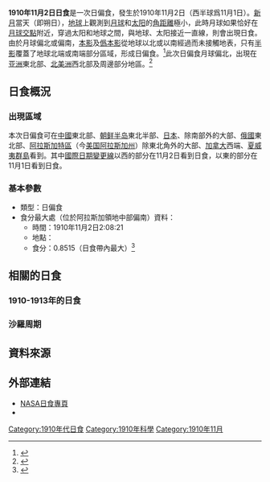 {{Infobox Solar eclipse
| Year        = 1910
| Month       = 11
| Day         = 2
| Type        = 日偏食
| Image       = SE1910Nov02P.png
| Image size  = 200px
| Image intro = 1910年11月2日日偏食路徑圖
  <!--   日食資料   -->
| Gamma       = 1.0603
| Mag         = 0.8515
| Saros       = 122
| Saros total = 70
| Saros seq   = 52
  <!--     食甚     -->
| Duration    = 
| Location    = [[阿拉斯加特區|阿拉斯加特區]]中部偏南
| Coords      = {{coord|61.9|N|155.1|W}}
| Width       = 
  <!--   開始時間   -->
| Partial     = 
| Start type  = 
| Centre      = 
| Greatest    = 2:08:21
  <!--     倒數     -->
| hour        = 02
| minute      = 08
| second      = 21
| Duration_s  = 
}}
'''1910年11月2日日食'''是一次日偏食，發生於1910年11月2日（西半球爲11月1日）。[[新月|新月]]當天（即朔日），[[地球|地球]]上觀測到[[月球|月球]]和[[太阳|太阳]]的[[角距離|角距離]]極小，此時月球如果恰好在[[月球交點|月球交點]]附近，穿過太阳和地球之間，與地球、太阳接近一直線，則會出現日食。由於月球偏北或偏南，[[本影|本影]]及[[僞本影|僞本影]]從地球以北或以南經過而未接觸地表，只有[[半影|半影]]覆蓋了地球北端或南端部分區域，形成日偏食。<ref name="astron">{{cite web|author=樊忠玉|title=日（月）食|url=http://www.astron.ac.cn/bencandy-51-1630-1.htm|publisher=中国天文科普网|accessdate=2016-04-02|archive-date=2014-09-17|archive-url=https://web.archive.org/web/20140917080048/http://www.astron.ac.cn/bencandy-51-1630-1.htm|dead-url=no}}</ref>此次日偏食月球偏北，出現在[[亚洲|亚洲]]東北部、[[北美洲|北美洲]]西北部及周邊部分地區。<ref name="NASAGIF">{{cite web|author=Fred Espenak|title=Paritial Solar Eclipse of 1910 Nov 02|url=http://eclipse.gsfc.nasa.gov/SEplot/SEplot1901/SE1910Nov02P.GIF|publisher=NASA Eclipse Web Site|accessdate=2016-04-02|archive-date=2020-10-20|archive-url=https://web.archive.org/web/20201020051700/https://eclipse.gsfc.nasa.gov/SEplot/SEplot1901/SE1910Nov02P.GIF|dead-url=no}}{{en}}</ref>

== 日食概況 ==
=== 出現區域 ===
本次日偏食可在[[中國|中國]]東北部、[[朝鲜半岛|朝鲜半岛]]東北半部、[[日本|日本]]、除南部外的大部、[[俄羅斯帝國|俄國]]東北部、[[阿拉斯加特區|阿拉斯加特區]]（今[[美国|美国]][[阿拉斯加州|阿拉斯加州]]）除東北角外的大部、[[加拿大|加拿大]]西端、[[夏威夷群島|夏威夷群島]]看到。其中[[國際日期變更線|國際日期變更線]]以西的部分在11月2日看到日食，以東的部分在11月1日看到日食。

=== 基本參數 ===
{{NoteUTC}}
* 類型：日偏食
* 食分最大處（位於阿拉斯加領地中部偏南）資料：
** 時間：1910年11月2日2:08:21
** 地點：{{coord|61.9|N|155.1|W}}
** 食分：0.8515（日食帶內最大）<ref name="Besselian">{{cite web|author=Fred Espenak|title=Besselian Elements - Paritial Solar Eclipse of 1910 Nov 02|url=http://eclipse.gsfc.nasa.gov/SEsearch/SEdata.php?Ecl=19101102|publisher=NASA Eclipse Web Site|accessdate=2016-04-02|archive-date=2020-10-21|archive-url=https://web.archive.org/web/20201021002009/https://eclipse.gsfc.nasa.gov/SEsearch/SEdata.php?Ecl=19101102|dead-url=no}}{{en}}</ref>

== 相關的日食 ==
=== 1910-1913年的日食 ===
{{Solar eclipse set 1910-1913}}

=== 沙羅周期 ===
{{Solar Saros series 122}}

== 資料來源 ==
{{reflist}}

== 外部連結 ==
{{日食主題}}
* [http://eclipse.gsfc.nasa.gov/solar.html NASA日食專頁]{{Wayback|url=http://eclipse.gsfc.nasa.gov/solar.html |date=20190108200537 }}{{en}}
* {{Partial solar eclipse NASA reference|1901/SE1910Nov02P|19101102}}

{{Solar eclipses
|nature=日偏食
|previous=[[1910年5月9日日食|1910年5月9日日食]]
|natureprevious=日全食
|next=[[1911年4月28日日食|1911年4月28日日食]]
|naturenext=日全食
|previoussamenature=[[1909年12月12日日食|1909年12月12日日食]]
|nextsamenature=[[1913年4月6日日食|1913年4月6日日食]]
}}
{{日食}}

[[Category:1910年代日食|Category:1910年代日食]]
[[Category:1910年科學|Category:1910年科學]]
[[Category:1910年11月|Category:1910年11月]]